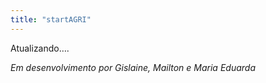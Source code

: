 ```yaml
---
title: "startAGRI"
---
```


Atualizando.... 

_Em desenvolvimento por Gislaine, Mailton e Maria Eduarda_



